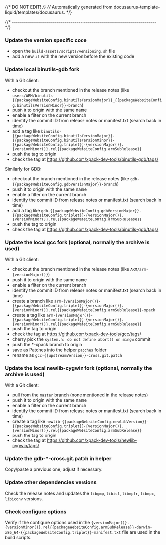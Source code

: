 {/* DO NOT EDIT! */}
{/* Automatically generated from docusaurus-template-liquid/templates/docusaurus. */}


{/* ------------------------------------------------------------------------ */}

### Update the version specific code

- open the `build-assets/scripts/versioning.sh` file
- add a new `if` with the new version before the existing code

### Update local binutils-gdb fork

With a Git client:

- checkout the branch mentioned in the release notes
  (like <code>users/ARM/binutils-{{packageWebsiteConfig.binutilsVersionMajor}}_{{packageWebsiteConfig.binutilsVersionMinor}}-branch</code>)
- push it to origin with the same name
- enable a filter on the current branch
- identify the commit ID from release notes or manifest.txt (search back in time)
- add a tag like <code>binutils-{{packageWebsiteConfig.binutilsVersionMajor}}.{{packageWebsiteConfig.binutilsVersionMinor}}-{{packageWebsiteConfig.triplet}}-{versionMajor()}.{versionMinor()}.rel{{packageWebsiteConfig.armSubRelease}}</code>
- push the tag to origin
- check the tag at https://github.com/xpack-dev-tools/binutils-gdb/tags/

Similarly for GDB:

- checkout the branch mentioned in the release notes
  (like <code>gdb-{{packageWebsiteConfig.gdbVersionMajor}}-branch</code>)
- push it to origin with the same name
- enable a filter on the current branch
- identify the commit ID from release notes or manifest.txt (search back in time)
- add a tag like <code>gdb-{{packageWebsiteConfig.gdbVersionMajor}}-{{packageWebsiteConfig.triplet}}-{versionMajor()}.{versionMinor()}.rel{{packageWebsiteConfig.armSubRelease}}</code>
- push the tag to origin
- check the tag at https://github.com/xpack-dev-tools/binutils-gdb/tags/

### Update the local gcc fork (optional, normally the archive is used)

With a Git client:

- checkout the branch mentioned in the release notes
  (like <code>ARM/arm-{versionMajor()}</code>)
- push it to origin with the same name
- enable a filter on the current branch
- identify the commit ID from release notes or manifest.txt (search back in time)
- create a branch like <code>arm-{versionMajor()}-{{packageWebsiteConfig.triplet}}-{versionMajor()}.{versionMinor()}.rel{{packageWebsiteConfig.armSubRelease}}-xpack</code>
- create a tag like <code>arm-{versionMajor()}-{{packageWebsiteConfig.triplet}}-{versionMajor()}.{versionMinor()}.rel{{packageWebsiteConfig.armSubRelease}}</code>
- push the tag to origin
- check the tag at https://github.com/xpack-dev-tools/gcc/tags/
- cherry pick the `system.h: do not define abort() on mingw` commit
- push the *-xpack branch to origin
- save as Patches into the helper `patches` folder
- rename as <code>gcc-{{upstreamVersion}}-cross.git.patch</code>

### Update the local newlib-cygwin fork (optional, normally the archive is used)

With a Git client:

- pull from the `master` branch (none mentioned in the release notes)
- push it to origin with the same name
- enable a filter on the current branch
- identify the commit ID from release notes or manifest.txt (search back in time)
- create a tag like <code>newlib-{{packageWebsiteConfig.newlibVersion}}-{{packageWebsiteConfig.triplet}}-{versionMajor()}.{versionMinor()}.rel{{packageWebsiteConfig.armSubRelease}}</code>
- push the tag to origin
- check the tag at https://github.com/xpack-dev-tools/newlib-cygwin/tags/

### Update the gdb-*-cross.git.patch in helper

Copy/paste a previous one; adjust if necessary.

### Update other dependencies versions

Check the release notes and updates the `libgmp`, `libisl`, `libmpfr`, `libmpc`, `libiconv` versions.

### Check configure options

Verify if the configure options used in
the <code>{versionMajor()}.{versionMinor()}.rel{{packageWebsiteConfig.armSubRelease}}-darwin-x86_64-{{packageWebsiteConfig.triplet}}-manifest.txt</code> file
are used in the build scripts.
